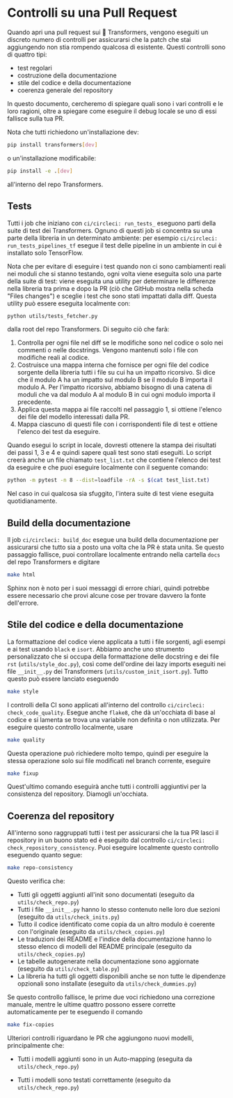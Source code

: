 <!---
Copyright 2020 The HuggingFace Team. All rights reserved.

Licensed under the Apache License, Version 2.0 (the "License");
you may not use this file except in compliance with the License.
You may obtain a copy of the License at

    http://www.apache.org/licenses/LICENSE-2.0

Unless required by applicable law or agreed to in writing, software
distributed under the License is distributed on an "AS IS" BASIS,
WITHOUT WARRANTIES OR CONDITIONS OF ANY KIND, either express or implied.
See the License for the specific language governing permissions and
limitations under the License.
-->

# Controlli su una Pull Request

Quando apri una pull request sui 🤗 Transformers, vengono eseguiti un discreto numero di controlli per assicurarsi che la patch che stai aggiungendo non stia rompendo qualcosa di esistente. Questi controlli sono di quattro tipi:
- test regolari
- costruzione della documentazione
- stile del codice e della documentazione
- coerenza generale del repository

In questo documento, cercheremo di spiegare quali sono i vari controlli e le loro ragioni, oltre a spiegare come eseguire il debug locale se uno di essi fallisce sulla tua PR.

Nota che tutti richiedono un'installazione dev:

```bash
pip install transformers[dev]
```

o un'installazione modificabile:

```bash
pip install -e .[dev]
```

all'interno del repo Transformers.

## Tests

Tutti i job che iniziano con `ci/circleci: run_tests_` eseguono parti della suite di test dei Transformers. Ognuno di questi job si concentra su una parte della libreria in un determinato ambiente: per esempio `ci/circleci: run_tests_pipelines_tf` esegue il test delle pipeline in un ambiente in cui è installato solo TensorFlow.

Nota che per evitare di eseguire i test quando non ci sono cambiamenti reali nei moduli che si stanno testando, ogni volta viene eseguita solo una parte della suite di test: viene eseguita una utility per determinare le differenze nella libreria tra prima e dopo la PR (ciò che GitHub mostra nella scheda "Files changes") e sceglie i test che sono stati impattati dalla diff. Questa utility può essere eseguita localmente con:

```bash
python utils/tests_fetcher.py
```

dalla root del repo Transformers. Di seguito ciò che farà:

1. Controlla per ogni file nel diff se le modifiche sono nel codice o solo nei commenti o nelle docstrings. Vengono mantenuti solo i file con modifiche reali al codice.
2. Costruisce una mappa interna che fornisce per ogni file del codice sorgente della libreria tutti i file su cui ha un impatto ricorsivo. Si dice che il modulo A ha un impatto sul modulo B se il modulo B importa il modulo A. Per l'impatto ricorsivo, abbiamo bisogno di una catena di moduli che va dal modulo A al modulo B in cui ogni modulo importa il precedente.
3. Applica questa mappa ai file raccolti nel passaggio 1, si ottiene l'elenco dei file del modello interessati dalla PR.
4. Mappa ciascuno di questi file con i corrispondenti file di test e ottiene l'elenco dei test da eseguire.

Quando esegui lo script in locale, dovresti ottenere la stampa dei risultati dei passi 1, 3 e 4 e quindi sapere quali test sono stati eseguiti. Lo script creerà anche un file chiamato `test_list.txt` che contiene l'elenco dei test da eseguire e che puoi eseguire localmente con il seguente comando:

```bash
python -m pytest -n 8 --dist=loadfile -rA -s $(cat test_list.txt)
```

Nel caso in cui qualcosa sia sfuggito, l'intera suite di test viene eseguita quotidianamente.

## Build della documentazione

Il job `ci/circleci: build_doc` esegue una build della documentazione per assicurarsi che tutto sia a posto una volta che la PR è stata unita. Se questo passaggio fallisce, puoi controllare localmente entrando nella cartella `docs` del repo Transformers e digitare

```bash
make html
```

Sphinx non è noto per i suoi messaggi di errore chiari, quindi potrebbe essere necessario che provi alcune cose per trovare davvero la fonte dell'errore.

## Stile del codice e della documentazione

La formattazione del codice viene applicata a tutti i file sorgenti, agli esempi e ai test usando `black` e `isort`. Abbiamo anche uno strumento personalizzato che si occupa della formattazione delle docstring e dei file `rst` (`utils/style_doc.py`), così come dell'ordine dei lazy imports eseguiti nei file `__init__.py` dei Transformers (`utils/custom_init_isort.py`). Tutto questo può essere lanciato eseguendo

```bash
make style
```

I controlli della CI sono applicati all'interno del controllo `ci/circleci: check_code_quality`. Esegue anche `flake8`, che dà un'occhiata di base al codice e si lamenta se trova una variabile non definita o non utilizzata. Per eseguire questo controllo localmente, usare

```bash
make quality
```

Questa operazione può richiedere molto tempo, quindi per eseguire la stessa operazione solo sui file modificati nel branch corrente, eseguire

```bash
make fixup
```

Quest'ultimo comando eseguirà anche tutti i controlli aggiuntivi per la consistenza del repository. Diamogli un'occhiata.

## Coerenza del repository

All'interno sono raggruppati tutti i test per assicurarsi che la tua PR lasci il repository in un buono stato ed è eseguito dal controllo `ci/circleci: check_repository_consistency`. Puoi eseguire localmente questo controllo eseguendo quanto segue:

```bash
make repo-consistency
```

Questo verifica che:

- Tutti gli oggetti aggiunti all'init sono documentati (eseguito da `utils/check_repo.py`)
- Tutti i file `__init__.py` hanno lo stesso contenuto nelle loro due sezioni (eseguito da `utils/check_inits.py`)
- Tutto il codice identificato come copia da un altro modulo è coerente con l'originale (eseguito da `utils/check_copies.py`)
- Le traduzioni dei README e l'indice della documentazione hanno lo stesso elenco di modelli del README principale (eseguito da `utils/check_copies.py`)
- Le tabelle autogenerate nella documentazione sono aggiornate (eseguito da `utils/check_table.py`)
- La libreria ha tutti gli oggetti disponibili anche se non tutte le dipendenze opzionali sono installate (eseguito da `utils/check_dummies.py`)

Se questo controllo fallisce, le prime due voci richiedono una correzione manuale, mentre le ultime quattro possono essere corrette automaticamente per te eseguendo il comando

```bash
make fix-copies
```

Ulteriori controlli riguardano le PR che aggiungono nuovi modelli, principalmente che:

- Tutti i modelli aggiunti sono in un Auto-mapping (eseguita da `utils/check_repo.py`)
<!-- TODO Sylvain, add a check that makes sure the common tests are implemented.-->
- Tutti i modelli sono testati correttamente (eseguito da `utils/check_repo.py`)

<!-- TODO Sylvain, add the following
- All models are added to the main README, inside the main doc
- All checkpoints used actually exist on the Hub

-->